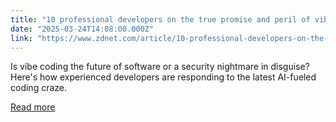 ```yaml
---
title: "10 professional developers on the true promise and peril of vibe coding"
date: "2025-03-24T14:08:00.000Z"
link: "https://www.zdnet.com/article/10-professional-developers-on-the-true-promise-and-peril-of-vibe-coding/"
---
```


Is vibe coding the future of software or a security nightmare in disguise? Here's how experienced developers are responding to the latest AI-fueled coding craze.

[Read more](https://www.zdnet.com/article/10-professional-developers-on-the-true-promise-and-peril-of-vibe-coding/)
